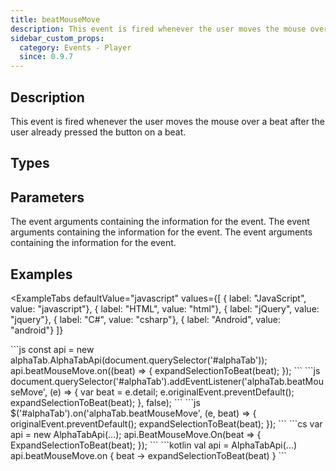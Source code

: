 ```yaml
---
title: beatMouseMove
description: This event is fired whenever the user moves the mouse over a beat after the user already pressed the button on a beat.
sidebar_custom_props:
  category: Events - Player
  since: 0.9.7
---
```


<SinceBadge since="0.9.7" />


## Description
This event is fired whenever the user moves the mouse over a beat after the user already pressed the button on a beat. 

<EventDescription />

## Types

<TypeTable>
    <TypeRow type="js" name="function (args: alphaTab.model.Beat): void" />
    <TypeRow type="net" name="System.Action<AlphaTab.Model.Beat>" />
    <TypeRow type="android" name="(args: alphaTab.model.Beat) -> Unit" />
</TypeTable>

## Parameters

<ParameterTable>
    <ParameterRow platform="js" name="args" type="alphaTab.model.Beat">
        The event arguments containing the information for the event.
    </ParameterRow>
    <ParameterRow platform="net" name="args" type="AlphaTab.Model.Beat">
        The event arguments containing the information for the event.
    </ParameterRow>
    <ParameterRow platform="android" name="args" type="alphaTab.model.Beat">
        The event arguments containing the information for the event.
    </ParameterRow>
</ParameterTable>


## Examples


<ExampleTabs
    defaultValue="javascript"
    values={[
      { label: "JavaScript", value: "javascript"},
      { label: "HTML", value: "html"},
      { label: "jQuery", value: "jquery"},
      { label: "C#", value: "csharp"},
      { label: "Android", value: "android"}
    ]}
>
<ExampleTabItem value="javascript">
```js
const api = new alphaTab.AlphaTabApi(document.querySelector('#alphaTab'));
api.beatMouseMove.on((beat) => {
    expandSelectionToBeat(beat);
});
```
</ExampleTabItem>
<ExampleTabItem value="html">
```js
document.querySelector('#alphaTab').addEventListener('alphaTab.beatMouseMove', (e) => {
    var beat = e.detail;
    e.originalEvent.preventDefault();
    expandSelectionToBeat(beat);
}, false);
```
</ExampleTabItem>
<ExampleTabItem value="jquery">
```js
$('#alphaTab').on('alphaTab.beatMouseMove', (e, beat) => {
    originalEvent.preventDefault();
    expandSelectionToBeat(beat);
});
```
</ExampleTabItem>
<ExampleTabItem value="csharp">
```cs
var api = new AlphaTabApi<MyControl>(...);
api.BeatMouseMove.On(beat =>
{
    ExpandSelectionToBeat(beat);
});
```
</ExampleTabItem>
<ExampleTabItem value="android">
```kotlin
val api = AlphaTabApi<MyControl>(...)
api.beatMouseMove.on { beat ->
    expandSelectionToBeat(beat)
}
```
</ExampleTabItem>
</ExampleTabs>

